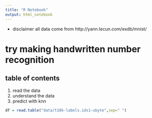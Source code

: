 ```yaml
---
title: "R Notebook"
output: html_notebook
---
```


- disclaimer
all data come from http://yann.lecun.com/exdb/mnist/



# try making handwritten number recognition

## table of contents
1. read the data
2. understand the data
3. predict with knn
```r
df = read.table("data/t10k-labels.idx1-ubyte",sep=" ")

```


